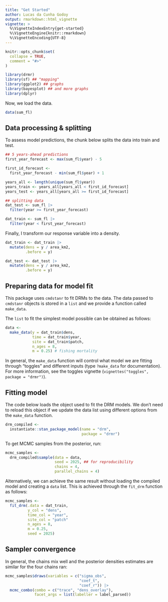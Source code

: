 ```yaml
---
title: "Get Started"
author: Lucas da Cunha Godoy
output: rmarkdown::html_vignette
vignette: >
  %\VignetteIndexEntry{get-started}
  %\VignetteEngine{knitr::rmarkdown}
  %\VignetteEncoding{UTF-8}
---
```


```r
knitr::opts_chunk$set(
  collapse = TRUE,
  comment = "#>"
)
```

```r
library(drmr)
library(sf) ## "mapping"
library(ggplot2) ## graphs
library(bayesplot) ## and more graphs
library(dplyr)
```

Now, we load the data.

```r
data(sum_fl)
```

## Data processing & splitting

To assess model predictions, the chunk below splits the data into train and
test.

```r
## 5 years-ahead predictions
first_year_forecast <- max(sum_fl$year) - 5

first_id_forecast <-
  first_year_forecast - min(sum_fl$year) + 1

years_all <- length(unique(sum_fl$year))
years_train <- years_all[years_all < first_id_forecast]
years_test <- years_all[years_all >= first_id_forecast]

## splitting data
dat_test <- sum_fl |>
  filter(year >= first_year_forecast)

dat_train <- sum_fl |>
  filter(year < first_year_forecast)
```

Finally, I transform our response variable into a density.

```r
dat_train <- dat_train |>
  mutate(dens = y / area_km2,
         .before = y)

dat_test <- dat_test |>
  mutate(dens = y / area_km2,
         .before = y)
```

## Preparing data for model fit


This package uses `cmdstanr` to fit DRMs to the data. The data passed to
`cmdstanr` objects is stored in a `list` and we provide a function called
`make_data`. 


The `list` to fit the simplest model possible can be obtained as follows:

```r
data <-
  make_data(y = dat_train$dens,
            time = dat_train$year,
            site = dat_train$patch,
            n_ages = 8,
            m = 0.25) # fishing mortality
```

In general, the `make_data` function will control what model we are fitting
through "toggles" and different inputs (type `?make_data` for
documentation). For more information, see the toggles vignette
(`vignettes("toggles", package = "drmr")`).


## Fitting model

The code below loads the object used to fit the DRM models. We don't need to
reload this object if we update the data list using different options from the
`make_data` function.

```r
drm_compiled <-
  instantiate::stan_package_model(name = "drm",
                                  package = "drmr")
```

To get MCMC samples from the posterior, run:

```r
mcmc_samples <-
  drm_compiled$sample(data = data,
                      seed = 2025, ## for reproducibility
                      chains = 4,
                      parallel_chains = 4)
```

Alternatively, we can achieve the same result without loading the compiled model
and creating a `data` list. This is achieved through the `fit_drm` function as
follows:

```r
mcmc_samples <-
  fit_drm(.data = dat_train,
          y_col = "dens",
          time_col = "year",
          site_col = "patch"
          n_ages = 8,
          m = 0.25,
          seed = 2025)
```


## Sampler convergence

In general, the chains mix well and the posterior densities estimates are
similar for the four chains ran:
```r
mcmc_samples$draws(variables = c("sigma_obs",
                                 "coef_t",
                                 "coef_r")) |>
  mcmc_combo(combo = c("trace", "dens_overlay"),
             facet_args = list(labeller = label_parsed))
```

